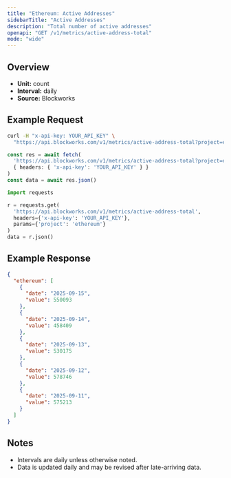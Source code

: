 ```yaml
---
title: "Ethereum: Active Addresses"
sidebarTitle: "Active Addresses"
description: "Total number of active addresses"
openapi: "GET /v1/metrics/active-address-total"
mode: "wide"
---
```


## Overview

- **Unit:** count
- **Interval:** daily
- **Source:** Blockworks

## Example Request

<CodeGroup>

```bash cURL
curl -H "x-api-key: YOUR_API_KEY" \
  "https://api.blockworks.com/v1/metrics/active-address-total?project=ethereum"
```

```typescript TypeScript
const res = await fetch(
  'https://api.blockworks.com/v1/metrics/active-address-total?project=ethereum',
  { headers: { 'x-api-key': 'YOUR_API_KEY' } }
)
const data = await res.json()
```

```python Python
import requests

r = requests.get(
  'https://api.blockworks.com/v1/metrics/active-address-total',
  headers={'x-api-key': 'YOUR_API_KEY'},
  params={'project': 'ethereum'}
)
data = r.json()
```

</CodeGroup>

## Example Response

```json
{
  "ethereum": [
    {
      "date": "2025-09-15",
      "value": 550093
    },
    {
      "date": "2025-09-14",
      "value": 458409
    },
    {
      "date": "2025-09-13",
      "value": 530175
    },
    {
      "date": "2025-09-12",
      "value": 578746
    },
    {
      "date": "2025-09-11",
      "value": 575213
    }
  ]
}
```

## Notes
- Intervals are daily unless otherwise noted.
- Data is updated daily and may be revised after late-arriving data.